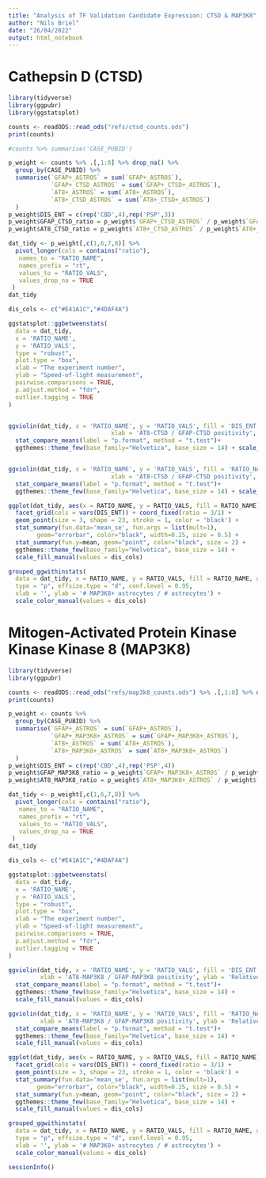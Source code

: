 ```yaml
---
title: "Analysis of TF Validation Candidate Expression: CTSD & MAP3K8"
author: "Nils Briel"
date: "26/04/2022"
output: html_notebook
---
```


# Cathepsin D (CTSD)
```r
library(tidyverse)
library(ggpubr)
library(ggstatsplot)
```

```r
counts <- readODS::read_ods("refs/ctsd_counts.ods")
print(counts)
```

```r
#counts %>% summarise('CASE_PUBID') 

p_weight <- counts %>% .[,1:8] %>% drop_na() %>%
  group_by(CASE_PUBID) %>% 
  summarise(`GFAP+_ASTROS` = sum(`GFAP+_ASTROS`),
            `GFAP+_CTSD_ASTROS` = sum(`GFAP+_CTSD+_ASTROS`),
            `AT8+_ASTROS` = sum(`AT8+_ASTROS`),
            `AT8+_CTSD_ASTROS` = sum(`AT8+_CTSD+_ASTROS`)
  )
p_weight$DIS_ENT = c(rep('CBD',4),rep('PSP',3))
p_weight$GFAP_CTSD_ratio = p_weight$`GFAP+_CTSD_ASTROS` / p_weight$`GFAP+_ASTROS`
p_weight$AT8_CTSD_ratio = p_weight$`AT8+_CTSD_ASTROS` / p_weight$`AT8+_ASTROS`

dat_tidy <- p_weight[,c(1,6,7,8)] %>% 
  pivot_longer(cols = contains("ratio"),
   names_to = "RATIO_NAME",
   names_prefix = "rt",
   values_to = "RATIO_VALS",
   values_drop_na = TRUE
 )
dat_tidy
```


```r
dis_cols <- c("#E41A1C","#4DAF4A")

ggstatsplot::ggbetweenstats(
  data = dat_tidy,
  x = 'RATIO_NAME',
  y = 'RATIO_VALS',
  type = "robust",
  plot.type = "box",
  xlab = "The experiment number",
  ylab = "Speed-of-light measurement",
  pairwise.comparisons = TRUE,
  p.adjust.method = "fdr",
  outlier.tagging = TRUE
)


ggviolin(dat_tidy, x = 'RATIO_NAME', y = 'RATIO_VALS', fill = 'DIS_ENT', alpha = 0.8, facet.by = "DIS_ENT",  add = 'mean_se',
                             xlab = 'AT8-CTSD / GFAP-CTSD positivity', ylab = '# cells CTSD+ / # cells') +
  stat_compare_means(label = "p.format", method = "t.test")+
  ggthemes::theme_few(base_family="Helvetica", base_size = 14) + scale_fill_manual(values = dis_cols)


ggviolin(dat_tidy, x = 'RATIO_NAME', y = 'RATIO_VALS', fill = 'RATIO_NAME', alpha = 0.8, add = 'mean_se',
                             xlab = 'AT8-CTSD / GFAP-CTSD positivity', ylab = 'Relative abundance') +
  stat_compare_means(label = "p.format", method = "t.test")+
  ggthemes::theme_few(base_family="Helvetica", base_size = 14) + scale_fill_manual(values = dis_cols)

ggplot(dat_tidy, aes(x = RATIO_NAME, y = RATIO_VALS, fill = RATIO_NAME)) +
  facet_grid(cols = vars(DIS_ENT)) + coord_fixed(ratio = 3/1) + 
  geom_point(size = 3, shape = 23, stroke = 1, color = 'black') + 
  stat_summary(fun.data='mean_se', fun.args = list(mult=1), 
        geom="errorbar", color="black", width=0.25, size = 0.5) +
  stat_summary(fun.y=mean, geom="point", color="black", size = 2) +
  ggthemes::theme_few(base_family="Helvetica", base_size = 14) + 
  scale_fill_manual(values = dis_cols)

grouped_ggwithinstats(
  data = dat_tidy, x = RATIO_NAME, y = RATIO_VALS, fill = RATIO_NAME, grouping.var = DIS_ENT,
  type = "p", effsize.type = "d", conf.level = 0.95,
  xlab = '', ylab = '# MAP3K8+ astrocytes / # astrocytes') + 
  scale_color_manual(values = dis_cols)

```

# Mitogen-Activated Protein Kinase Kinase Kinase 8 (MAP3K8)
```r
library(tidyverse)
library(ggpubr)
```

```r
counts <- readODS::read_ods("refs/map3k8_counts.ods") %>% .[,1:8] %>% drop_na()
print(counts)
```

```r
p_weight <- counts %>% 
  group_by(CASE_PUBID) %>% 
  summarise(`GFAP+_ASTROS` = sum(`GFAP+_ASTROS`),
            `GFAP+_MAP3K8+_ASTROS` = sum(`GFAP+_MAP3K8+_ASTROS`),
            `AT8+_ASTROS` = sum(`AT8+_ASTROS`),
            `AT8+_MAP3K8+_ASTROS` = sum(`AT8+_MAP3K8+_ASTROS`)
  )
p_weight$DIS_ENT = c(rep('CBD',4),rep('PSP',4))
p_weight$GFAP_MAP3K8_ratio = p_weight$`GFAP+_MAP3K8+_ASTROS` / p_weight$`GFAP+_ASTROS`
p_weight$AT8_MAP3K8_ratio = p_weight$`AT8+_MAP3K8+_ASTROS` / p_weight$`AT8+_ASTROS`

dat_tidy <- p_weight[,c(1,6,7,8)] %>% 
  pivot_longer(cols = contains("ratio"),
   names_to = "RATIO_NAME",
   names_prefix = "rt",
   values_to = "RATIO_VALS",
   values_drop_na = TRUE
 )
dat_tidy
```


```r
dis_cols <- c("#E41A1C","#4DAF4A")

ggstatsplot::ggbetweenstats(
  data = dat_tidy,
  x = 'RATIO_NAME',
  y = 'RATIO_VALS',
  type = "robust",
  plot.type = "box",
  xlab = "The experiment number",
  ylab = "Speed-of-light measurement",
  pairwise.comparisons = TRUE,
  p.adjust.method = "fdr",
  outlier.tagging = TRUE
)

ggviolin(dat_tidy, x = 'RATIO_NAME', y = 'RATIO_VALS', fill = 'DIS_ENT', alpha = 0.8, facet.by = "DIS_ENT", add = 'mean_se',
         xlab = 'AT8-MAP3K8 / GFAP-MAP3K8 positivity', ylab = 'Relative abundance') +
  stat_compare_means(label = "p.format", method = "t.test")+
  ggthemes::theme_few(base_family="Helvetica", base_size = 14) + 
  scale_fill_manual(values = dis_cols)

ggviolin(dat_tidy, x = 'RATIO_NAME', y = 'RATIO_VALS', fill = 'RATIO_NAME', alpha = 0.8, add = 'mean_se',
         xlab = 'AT8-MAP3K8 / GFAP-MAP3K8 positivity', ylab = 'Relative abundance') +
  stat_compare_means(label = "p.format", method = "t.test")+
  ggthemes::theme_few(base_family="Helvetica", base_size = 14) + 
  scale_fill_manual(values = dis_cols)

ggplot(dat_tidy, aes(x = RATIO_NAME, y = RATIO_VALS, fill = RATIO_NAME)) +
  facet_grid(cols = vars(DIS_ENT)) + coord_fixed(ratio = 3/1) + 
  geom_point(size = 3, shape = 23, stroke = 1, color = 'black') + 
  stat_summary(fun.data='mean_se', fun.args = list(mult=1), 
        geom="errorbar", color="black", width=0.25, size = 0.5) +
  stat_summary(fun.y=mean, geom="point", color="black", size = 2) +
  ggthemes::theme_few(base_family="Helvetica", base_size = 14) + 
  scale_fill_manual(values = dis_cols)

grouped_ggwithinstats(
  data = dat_tidy, x = RATIO_NAME, y = RATIO_VALS, fill = RATIO_NAME, grouping.var = DIS_ENT,
  type = "p", effsize.type = "d", conf.level = 0.95,
  xlab = '', ylab = '# MAP3K8+ astrocytes / # astrocytes') + 
  scale_color_manual(values = dis_cols)

```

```r
sessionInfo()
```

